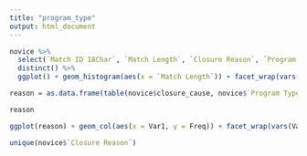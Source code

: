 ```yaml
---
title: "program_type"
output: html_document
---
```


```r
novice %>%
  select(`Match ID 18Char`, `Match Length`, `Closure Reason`, `Program Type`) %>%
  distinct() %>% 
  ggplot() + geom_histogram(aes(x = `Match Length`)) + facet_wrap(vars(`Program Type`))
```

```r

reason = as.data.frame(table(novice$closure_cause, novice$`Program Type`))
```

```r
reason
```


```r
ggplot(reason) + geom_col(aes(x = Var1, y = Freq)) + facet_wrap(vars(Var2))
```
```r
unique(novice$`Closure Reason`)
```

